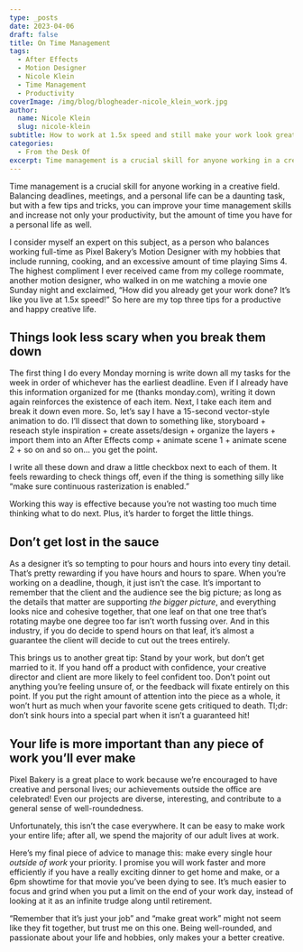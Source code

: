 ```yaml
---
type: _posts
date: 2023-04-06
draft: false
title: On Time Management
tags:
  - After Effects
  - Motion Designer
  - Nicole Klein
  - Time Management
  - Productivity
coverImage: /img/blog/blogheader-nicole_klein_work.jpg
author:
  name: Nicole Klein
  slug: nicole-klein
subtitle: How to work at 1.5x speed and still make your work look great
categories:
  - From the Desk Of
excerpt: Time management is a crucial skill for anyone working in a creative field. Balancing deadlines, meetings, and a personal life can be a daunting task.
---
```


Time management is a crucial skill for anyone working in a creative field. Balancing deadlines, meetings, and a personal life can be a daunting task, but with a few tips and tricks, you can improve your time management skills and increase not only your productivity, but the amount of time you have for a personal life as well.

I consider myself an expert on this subject, as a person who balances working full-time as Pixel Bakery’s Motion Designer with my hobbies that include running, cooking, and an excessive amount of time playing Sims 4. The highest compliment I ever received came from my college roommate, another motion designer, who walked in on me watching a movie one Sunday night and exclaimed, “How did you already get your work done? It’s like you live at 1.5x speed!” So here are my top three tips for a productive and happy creative life.

## Things look less scary when you break them down 

The first thing I do every Monday morning is write down all my tasks for the week in order of whichever has the earliest deadline. Even if I already have this information organized for me (thanks monday.com), writing it down again reinforces the existence of each item. Next, I take each item and break it down even more. So, let’s say I have a 15-second vector-style animation to do. I’ll dissect that down to something like, storyboard + reseach style inspiration + create assets/design + organize the layers + import them into an After Effects comp + animate scene 1 + animate scene 2 + so on and so on… you get the point.

I write all these down and draw a little checkbox next to each of them. It feels rewarding to check things off, even if the thing is something silly like “make sure continuous rasterization is enabled.” 

Working this way is effective because you’re not wasting too much time thinking what to do next. Plus, it’s harder to forget the little things.

##  Don’t get lost in the sauce

As a designer it’s so tempting to pour hours and hours into every tiny detail. That’s pretty rewarding if you have hours and hours to spare. When you’re working on a deadline, though, it just isn’t the case. It’s important to remember that the client and the audience see the big picture; as long as the details that matter are supporting *the bigger picture*, and everything looks nice and cohesive together, that one leaf on that one tree that’s rotating maybe one degree too far isn’t worth fussing over. And in this industry, if you do decide to spend hours on that leaf,  it’s almost a guarantee the client will decide to cut out the trees entirely.

This brings us to another great tip: Stand by your work, but don’t get married to it. If you hand off a product with confidence, your creative director and client are more likely to feel confident too. Don’t point out anything you’re feeling unsure of, or the feedback will fixate entirely on this point. If you put the right amount of attention into the piece as a whole, it won’t hurt as much when your favorite scene gets critiqued to death. Tl;dr: don’t sink hours into a special part when it isn’t a guaranteed hit!

## Your life is more important than any piece of work you’ll ever make

Pixel Bakery is a great place to work because we’re encouraged to have creative and personal lives; our achievements outside the office are celebrated! Even our projects are diverse, interesting, and contribute to a general sense of well-roundedness. 

Unfortunately, this isn’t the case everywhere. It can be easy to make work your entire life; after all, we spend the majority of our adult lives at work. 

Here’s my final piece of advice to manage this: make every single hour *outside of work* your priority. I promise you will work faster and more efficiently if you have a really exciting dinner to get home and make, or a 6pm showtime for that movie you’ve been dying to see. It’s much easier to focus and grind when you put a limit on the end of your work day, instead of looking at it as an infinite trudge along until retirement. 

“Remember that it’s just your job” and “make great work” might not seem like they fit together, but trust me on this one. Being well-rounded, and passionate about your life and hobbies, only makes your a better creative. 